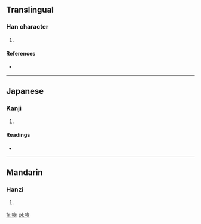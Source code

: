 ==Translingual==

===Han character===
{{Han char|rn=30|rad=口|as=06|sn=9|four=|canj=口大火 (RKF)}}

# {{defn|Han|sort=口06}}

====References====
* {{Han ref|kx=0187.120|dkj=03556|dj=0406.130|hdz=10613.140|uh=54B4|ud=21684}}

----

==Japanese==

===Kanji===
{{ja-kanji|grade=|rs=口06}}

# {{defn|Japanese|sort=口06}}

====Readings====
* {{ja-readings|on=[[かい]] (kai), [[け]] (ke)|kun=[[こえ]] (koe)}}

----

==Mandarin==

===Hanzi===
{{cmn-hanzi|pin=[[huá]] ([[hua2]]), [[huī]] ([[hui1]]), [[shì]] ([[shi4]])|wg=hua<sup>2</sup>, hui<sup>1</sup>, shih<sup>4</sup>}}

# {{defn|Mandarin|sort=口06}}

[[fr:咴]]
[[pl:咴]]